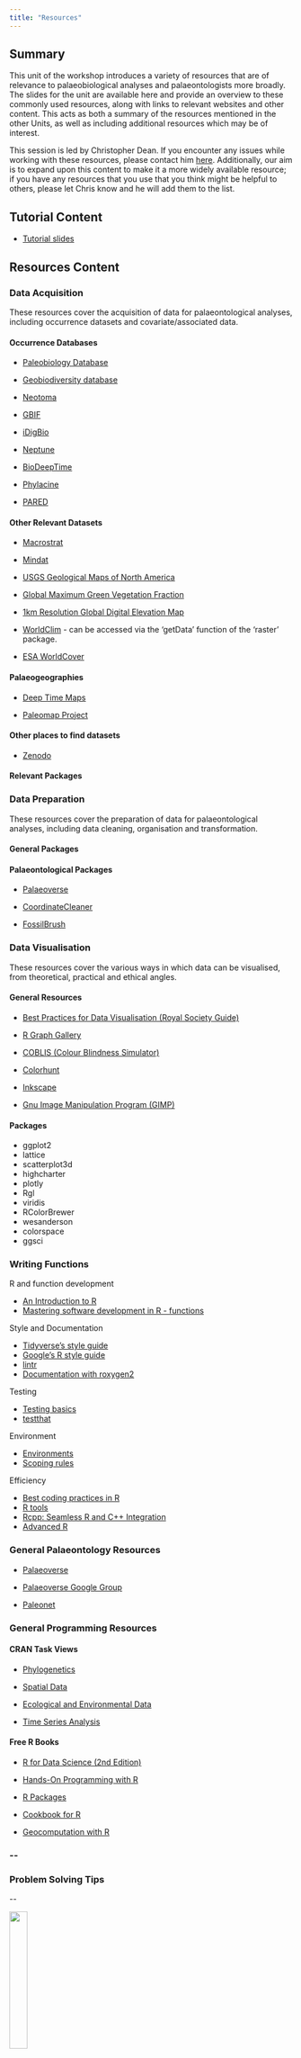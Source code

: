 ```yaml
---
title: "Resources"
---
```


## Summary

This unit of the workshop introduces a variety of resources that are of relevance to palaeobiological analyses and palaeontologists more broadly. The slides for the unit are available here and provide an overview to these commonly used resources, along with links to relevant websites and other content. This acts as both a summary of the resources mentioned in the other Units, as well as including additional resources which may be of interest.

This session is led by Christopher Dean. If you encounter any issues while working with these resources, please contact him [here](mailto:christopherdaviddean@gmail.com). Additionally, our aim is to expand upon this content to make it a more widely available resource; if you have any resources that you use that you think might be helpful to others, please let Chris know and he will add them to the list.

## Tutorial Content

-   [Tutorial slides](https://github.com/palaeoverse-community/resources/blob/main/Resources.pdf)

## Resources Content

### Data Acquisition

These resources cover the acquisition of data for palaeontological analyses, including occurrence datasets and covariate/associated data.

#### Occurrence Databases

-   [Paleobiology Database](http://paleobiodb.org)

-   [Geobiodiversity database](http://giobiodiversity.com)

-   [Neotoma](http://neotomadb.org)

-   [GBIF](http://gbif.org)

-   [iDigBio](http://idigbio.org)

-   [Neptune](http://nsb.mfn-berlin.de)

-   [BioDeepTime](http://dio.org/10.1111/geb.13735)

-   [Phylacine](http://megapast2future.github.io/PPHYLACINE_1.2/)

-   [PARED](http://paleo-reefs.pal.uni-Erlangen.de)

#### Other Relevant Datasets

-   [Macrostrat](http://macrostrat.org)

-   [Mindat](http://mindat.org)

-   [USGS Geological Maps of North America](https://mrdata.usgs.gov/geology/state/)

-   [Global Maximum Green Vegetation Fraction](https://doi.org/10.1175/JAMC-D-13-0356.1)

-   [1km Resolution Global Digital Elevation Map](https://www.usgs.gov/centers/eros/science/usgs-eros-archive-digital-elevation-global-30-arc-second-elevation-gtopo30?qt-science_center_objects=0#qt-science_center_objects)

-   [WorldClim](http://worldclim.org) - can be accessed via the 'getData' function of the 'raster' package.

-   [ESA WorldCover](http://esa-worldcover.org/en)

#### Palaeogeographies

-   [Deep Time Maps](https://deeptimemaps.com/about-us/)

-   [Paleomap Project](http://www.scotese.com/)

#### Other places to find datasets

-   [Zenodo](https://zenodo.org/)

#### Relevant Packages



### Data Preparation

These resources cover the preparation of data for palaeontological analyses, including data cleaning, organisation and transformation.

#### General Packages

#### Palaeontological Packages

-   [Palaeoverse](https://doi.org/10.1111/2041-210X.14099)

-   [CoordinateCleaner](https://doi.org/10.1111/2041-210X.13152)

-   [FossilBrush](https://doi.org/10.1111/2041-210X.13966)

### Data Visualisation

These resources cover the various ways in which data can be visualised, from theoretical, practical and ethical angles.

#### General Resources

-   [Best Practices for Data Visualisation (Royal Society Guide)](https://royal-statistical-society.github.io/datavisguide/)

-   [R Graph Gallery](https://r-graph-gallery.com/)

-   [COBLIS (Colour Blindness Simulator)](https://www.color-blindness.com/coblis-color-blindness-simulator/)

-   [Colorhunt](https://colorhunt.co/)

-   [Inkscape](https://inkscape.org/)

-   [Gnu Image Manipulation Program (GIMP)](https://www.gimp.org/)

#### Packages

-   ggplot2
-   lattice
-   scatterplot3d
-   highcharter
-   plotly
-   Rgl
-   viridis
-   RColorBrewer
-   wesanderson
-   colorspace
-   ggsci

### Writing Functions

R and function development

-   [An Introduction to R](https://cran.r-project.org/doc/manuals/r-release/R-intro.pdf)
-   [Mastering software development in R - functions](https://bookdown.org/rdpeng/RProgDA/functions.html)

Style and Documentation

-   [Tidyverse's style guide](https://style.tidyverse.org/index.html)
-   [Google’s R style guide](https://google.github.io/styleguide/Rguide.html)
-   [lintr](https://cran.r-project.org/web/packages/lintr/vignettes/lintr.html)
-   [Documentation with roxygen2](https://roxygen2.r-lib.org/)

Testing

-   [Testing basics](https://r-pkgs.org/testing-basics.html)
-   [testthat](https://testthat.r-lib.org/)

Environment

-   [Environments](https://adv-r.hadley.nz/environments.html)
-   [Scoping rules](https://bookdown.org/rdpeng/rprogdatascience/scoping-rules-of-r.html)

Efficiency

-   [Best coding practices in R](https://bookdown.org/content/d1e53ac9-28ce-472f-bc2c-f499f18264a3/speedtips.html)
-   [R tools](https://cran.r-project.org/bin/windows/Rtools/)
-   [Rcpp: Seamless R and C++ Integration](https://dirk.eddelbuettel.com/code/rcpp.html)
-   [Advanced R](http://adv-r.had.co.nz/Rcpp.html) 

### General Palaeontology Resources

-   [Palaeoverse](http://palaeoverse.org)

-   [Palaeoverse Google Group](https://groups.google.com/g/palaeoverse)

-   [Paleonet](https://paleonet.org/)

### General Programming Resources

#### CRAN Task Views

-   [Phylogenetics](https://cran.r-project.org/web/views/Phylogenetics.html)

-   [Spatial Data](https://cran.r-project.org/web/views/Spatial.html)

-   [Ecological and Environmental Data](https://cran.r-project.org/web/views/Environmetrics.html)

-   [Time Series Analysis](https://cran.r-project.org/web/views/TimeSeries.html)

#### Free R Books

-   [R for Data Science (2nd Edition)](https://r4ds.hadley.nz/)

-   [Hands-On Programming with R](https://rstudio-education.github.io/hopr/)

-   [R Packages](https://r-pkgs.org/)

-   [Cookbook for R](http://www.cookbook-r.com/)

-   [Geocomputation with R](http://r.geocompx.org)

### \--

### Problem Solving Tips

\--

![](images/logo.png){fig-align="right" width="25%"}
